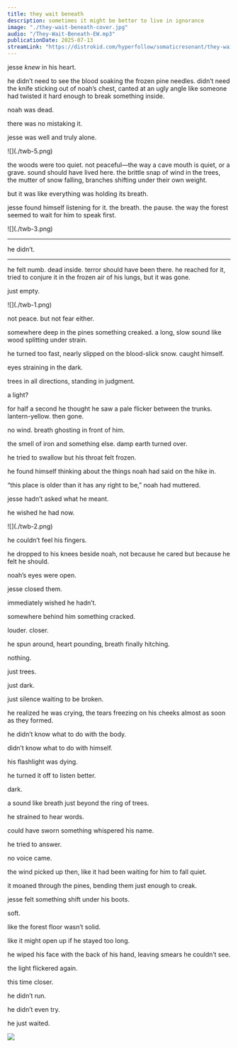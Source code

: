 ```yaml
---
title: they wait beneath
description: sometimes it might be better to live in ignorance
image: "./they-wait-beneath-cover.jpg"
audio: "/They-Wait-Beneath-EW.mp3"
publicationDate: 2025-07-13
streamLink: "https://distrokid.com/hyperfollow/somaticresonant/they-wait-beneath"
---
```


jesse <em>knew</em> in his heart.

he didn’t need to see the blood soaking the frozen pine needles. didn’t need the knife sticking out of noah’s chest, canted at an ugly angle like someone had twisted it hard enough to break something inside.

<Spacer size="lg" />

noah was dead.

there was no mistaking it.

<Spacer size="lg" />

jesse was well and truly alone.

<Spacer size="12xl" />

<Spacer size="lg" />
![](./twb-5.png)
<Spacer size="6xl" />



the woods were too quiet. not peaceful—the way a cave mouth is quiet, or a grave. sound should have lived here. the brittle snap of wind in the trees, the mutter of snow falling, branches shifting under their own weight.

<Spacer size="lg" />

but it was like everything was holding its breath.

<Spacer size="sm" />

jesse found himself listening for it. the breath. the pause. the way the forest seemed to wait for him to speak first.


<Spacer size="lg" />
![](./twb-3.png)
<Spacer size="lg" />

<hr />
he didn’t.
<hr />

he felt numb. dead inside. terror should have been there. he reached for it, tried to conjure it in the frozen air of his lungs, but it was gone.

just empty.

<Spacer size="lg" />
![](./twb-1.png)

not peace. but not fear either.

somewhere deep in the pines something creaked. a long, slow sound like wood splitting under strain.

he turned too fast, nearly slipped on the blood-slick snow. caught himself.

eyes straining in the dark.

trees in all directions, standing in judgment.

a light?

for half a second he thought he saw a pale flicker between the trunks. lantern-yellow. then gone.

no wind. breath ghosting in front of him.

the smell of iron and something else. damp earth turned over.

he tried to swallow but his throat felt frozen.

he found himself thinking about the things noah had said on the hike in.

“this place is older than it has any right to be,” noah had muttered.

jesse hadn’t asked what he meant.

he wished he had now.

<Spacer size="2xl" />
![](./twb-2.png)
<Spacer size="2xl" />

he couldn’t feel his fingers.

he dropped to his knees beside noah, not because he cared but because he felt he should.

noah’s eyes were open.

jesse closed them.

immediately wished he hadn’t.

<Spacer size="3xl" />

somewhere behind him something cracked.

louder. closer.

he spun around, heart pounding, breath finally hitching.

<Spacer size="10xl" />

nothing.

just trees.

just dark.

<Spacer size="3xl" />

just silence waiting to be broken.

he realized he was crying, the tears freezing on his cheeks almost as soon as they formed.

he didn’t know what to do with the body.

didn’t know what to do with himself.

his flashlight was dying.

he turned it off to listen better.

dark.

a sound like breath just beyond the ring of trees.

he strained to hear words.

could have sworn something whispered his name.


<Spacer size="3xl" />

he tried to answer.

no voice came.

the wind picked up then, like it had been waiting for him to fall quiet.

it moaned through the pines, bending them just enough to creak.

<Spacer size="6xl" />

jesse felt something shift under his boots.

soft.

like the forest floor wasn’t solid.

like it might open up if he stayed too long.

he wiped his face with the back of his hand, leaving smears he couldn’t see.

the light flickered again.

this time closer.

he didn’t run.

he didn’t even try.

<Spacer size="6xl" />

he just waited.

![](./twb-4.png)

<Spacer size="12xl" />